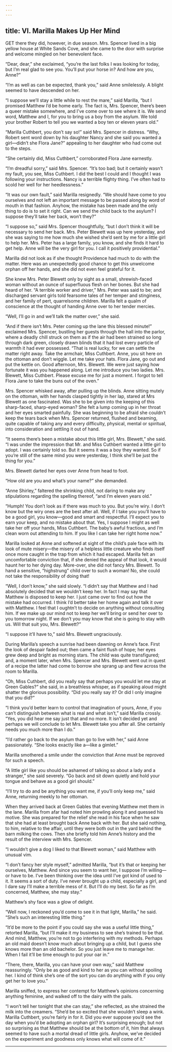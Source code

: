 ```yaml
---
---
---
```

title: VI. Marilla Makes Up Her Mind
---




GET there they did, however, in due season. Mrs. Spencer lived in a big yellow house at White Sands Cove, and she came to the door with surprise and welcome mingled on her benevolent face.

“Dear, dear,” she exclaimed, “you’re the last folks I was looking for today, but I’m real glad to see you. You’ll put your horse in? And how are you, Anne?”

“I’m as well as can be expected, thank you,” said Anne smilelessly. A blight seemed to have descended on her.

“I suppose we’ll stay a little while to rest the mare,” said Marilla, “but I promised Matthew I’d be home early. The fact is, Mrs. Spencer, there’s been a queer mistake somewhere, and I’ve come over to see where it is. We send word, Matthew and I, for you to bring us a boy from the asylum. We told your brother Robert to tell you we wanted a boy ten or eleven years old.”

“Marilla Cuthbert, you don’t say so!” said Mrs. Spencer in distress. “Why, Robert sent word down by his daughter Nancy and she said you wanted a girl—didn’t she Flora Jane?” appealing to her daughter who had come out to the steps.

“She certainly did, Miss Cuthbert,” corroborated Flora Jane earnestly.

“I’m dreadful sorry,” said Mrs. Spencer. “It’s too bad; but it certainly wasn’t my fault, you see, Miss Cuthbert. I did the best I could and I thought I was following your instructions. Nancy is a terrible flighty thing. I’ve often had to scold her well for her heedlessness.”

“It was our own fault,” said Marilla resignedly. “We should have come to you ourselves and not left an important message to be passed along by word of mouth in that fashion. Anyhow, the mistake has been made and the only thing to do is to set it right. Can we send the child back to the asylum? I suppose they’ll take her back, won’t they?”

“I suppose so,” said Mrs. Spencer thoughtfully, “but I don’t think it will be necessary to send her back. Mrs. Peter Blewett was up here yesterday, and she was saying to me how much she wished she’d sent by me for a little girl to help her. Mrs. Peter has a large family, you know, and she finds it hard to get help. Anne will be the very girl for you. I call it positively providential.”

Marilla did not look as if she thought Providence had much to do with the matter. Here was an unexpectedly good chance to get this unwelcome orphan off her hands, and she did not even feel grateful for it.

She knew Mrs. Peter Blewett only by sight as a small, shrewish-faced woman without an ounce of superfluous flesh on her bones. But she had heard of her. “A terrible worker and driver,” Mrs. Peter was said to be; and discharged servant girls told fearsome tales of her temper and stinginess, and her family of pert, quarrelsome children. Marilla felt a qualm of conscience at the thought of handing Anne over to her tender mercies.

“Well, I’ll go in and we’ll talk the matter over,” she said.

“And if there isn’t Mrs. Peter coming up the lane this blessed minute!” exclaimed Mrs. Spencer, bustling her guests through the hall into the parlor, where a deadly chill struck on them as if the air had been strained so long through dark green, closely drawn blinds that it had lost every particle of warmth it had ever possessed. “That is real lucky, for we can settle the matter right away. Take the armchair, Miss Cuthbert. Anne, you sit here on the ottoman and don’t wiggle. Let me take your hats. Flora Jane, go out and put the kettle on. Good afternoon, Mrs. Blewett. We were just saying how fortunate it was you happened along. Let me introduce you two ladies. Mrs. Blewett, Miss Cuthbert. Please excuse me for just a moment. I forgot to tell Flora Jane to take the buns out of the oven.”

Mrs. Spencer whisked away, after pulling up the blinds. Anne sitting mutely on the ottoman, with her hands clasped tightly in her lap, stared at Mrs Blewett as one fascinated. Was she to be given into the keeping of this sharp-faced, sharp-eyed woman? She felt a lump coming up in her throat and her eyes smarted painfully. She was beginning to be afraid she couldn’t keep the tears back when Mrs. Spencer returned, flushed and beaming, quite capable of taking any and every difficulty, physical, mental or spiritual, into consideration and settling it out of hand.

“It seems there’s been a mistake about this little girl, Mrs. Blewett,” she said. “I was under the impression that Mr. and Miss Cuthbert wanted a little girl to adopt. I was certainly told so. But it seems it was a boy they wanted. So if you’re still of the same mind you were yesterday, I think she’ll be just the thing for you.”

Mrs. Blewett darted her eyes over Anne from head to foot.

“How old are you and what’s your name?” she demanded.

“Anne Shirley,” faltered the shrinking child, not daring to make any stipulations regarding the spelling thereof, “and I’m eleven years old.”

“Humph! You don’t look as if there was much to you. But you’re wiry. I don’t know but the wiry ones are the best after all. Well, if I take you you’ll have to be a good girl, you know—good and smart and respectful. I’ll expect you to earn your keep, and no mistake about that. Yes, I suppose I might as well take her off your hands, Miss Cuthbert. The baby’s awful fractious, and I’m clean worn out attending to him. If you like I can take her right home now.”

Marilla looked at Anne and softened at sight of the child’s pale face with its look of mute misery—the misery of a helpless little creature who finds itself once more caught in the trap from which it had escaped. Marilla felt an uncomfortable conviction that, if she denied the appeal of that look, it would haunt her to her dying day. More-over, she did not fancy Mrs. Blewett. To hand a sensitive, “highstrung” child over to such a woman! No, she could not take the responsibility of doing that!

“Well, I don’t know,” she said slowly. “I didn’t say that Matthew and I had absolutely decided that we wouldn’t keep her. In fact I may say that Matthew is disposed to keep her. I just came over to find out how the mistake had occurred. I think I’d better take her home again and talk it over with Matthew. I feel that I oughtn’t to decide on anything without consulting him. If we make up our mind not to keep her we’ll bring or send her over to you tomorrow night. If we don’t you may know that she is going to stay with us. Will that suit you, Mrs. Blewett?”

“I suppose it’ll have to,” said Mrs. Blewett ungraciously.

During Marilla’s speech a sunrise had been dawning on Anne’s face. First the look of despair faded out; then came a faint flush of hope; her eyes grew deep and bright as morning stars. The child was quite transfigured; and, a moment later, when Mrs. Spencer and Mrs. Blewett went out in quest of a recipe the latter had come to borrow she sprang up and flew across the room to Marilla.

“Oh, Miss Cuthbert, did you really say that perhaps you would let me stay at Green Gables?” she said, in a breathless whisper, as if speaking aloud might shatter the glorious possibility. “Did you really say it? Or did I only imagine that you did?”

“I think you’d better learn to control that imagination of yours, Anne, if you can’t distinguish between what is real and what isn’t,” said Marilla crossly. “Yes, you did hear me say just that and no more. It isn’t decided yet and perhaps we will conclude to let Mrs. Blewett take you after all. She certainly needs you much more than I do.”

“I’d rather go back to the asylum than go to live with her,” said Anne passionately. “She looks exactly like a—like a gimlet.”

Marilla smothered a smile under the conviction that Anne must be reproved for such a speech.

“A little girl like you should be ashamed of talking so about a lady and a stranger,” she said severely. “Go back and sit down quietly and hold your tongue and behave as a good girl should.”

“I’ll try to do and be anything you want me, if you’ll only keep me,” said Anne, returning meekly to her ottoman.

When they arrived back at Green Gables that evening Matthew met them in the lane. Marilla from afar had noted him prowling along it and guessed his motive. She was prepared for the relief she read in his face when he saw that she had at least brought back Anne back with her. But she said nothing, to him, relative to the affair, until they were both out in the yard behind the barn milking the cows. Then she briefly told him Anne’s history and the result of the interview with Mrs. Spencer.

“I wouldn’t give a dog I liked to that Blewett woman,” said Matthew with unusual vim.

“I don’t fancy her style myself,” admitted Marilla, “but it’s that or keeping her ourselves, Matthew. And since you seem to want her, I suppose I’m willing—or have to be. I’ve been thinking over the idea until I’ve got kind of used to it. It seems a sort of duty. I’ve never brought up a child, especially a girl, and I dare say I’ll make a terrible mess of it. But I’ll do my best. So far as I’m concerned, Matthew, she may stay.”

Matthew’s shy face was a glow of delight.

“Well now, I reckoned you’d come to see it in that light, Marilla,” he said. “She’s such an interesting little thing.”

“It’d be more to the point if you could say she was a useful little thing,” retorted Marilla, “but I’ll make it my business to see she’s trained to be that. And mind, Matthew, you’re not to go interfering with my methods. Perhaps an old maid doesn’t know much about bringing up a child, but I guess she knows more than an old bachelor. So you just leave me to manage her. When I fail it’ll be time enough to put your oar in.”

“There, there, Marilla, you can have your own way,” said Matthew reassuringly. “Only be as good and kind to her as you can without spoiling her. I kind of think she’s one of the sort you can do anything with if you only get her to love you.”

Marilla sniffed, to express her contempt for Matthew’s opinions concerning anything feminine, and walked off to the dairy with the pails.

“I won’t tell her tonight that she can stay,” she reflected, as she strained the milk into the creamers. “She’d be so excited that she wouldn’t sleep a wink. Marilla Cuthbert, you’re fairly in for it. Did you ever suppose you’d see the day when you’d be adopting an orphan girl? It’s surprising enough; but not so surprising as that Matthew should be at the bottom of it, him that always seemed to have such a mortal dread of little girls. Anyhow, we’ve decided on the experiment and goodness only knows what will come of it.”





* * *